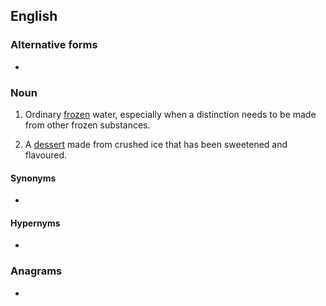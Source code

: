 ==English==

===Alternative forms===
* {{l|en|water-ice}} {{gloss|seldom}}<!-- http://m.esa.int/spaceinimages/Images/2015/11/Trace_Gas_Orbiter_instruments -->

===Noun===
{{en-noun|~}}

# {{lb|en|physics|uncountable}} Ordinary [[frozen]] water, especially when a distinction needs to be made from other frozen substances.
# {{lb|en|countable}} A [[dessert]] made from crushed ice that has been sweetened and flavoured.

====Synonyms====
* {{sense|physics}} {{l|en|ice}}

====Hypernyms====
* {{sense|physics}} {{l|en|ice}}

===Anagrams===
* {{anagrams|en|a=aceeirtw|ice water|icewater}}